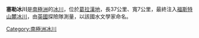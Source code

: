 '''塞勒冰川'''是[[南極洲|南極洲]]的[[冰川|冰川]]，位於[[葛拉漢地|葛拉漢地]]，長37公里、寬7公里，最終注入[[福斯特山麓冰川|福斯特山麓冰川]]，由[[英國|英國]]探險隊測量，以該國水文學家命名。

{{coord|69|19|S|66|24|W|display=title}}

{{DEFAULTSORT:Seller Glacier}}
[[Category:南極洲冰川|Category:南極洲冰川]]


{{FallièresCoast-geo-stub}}